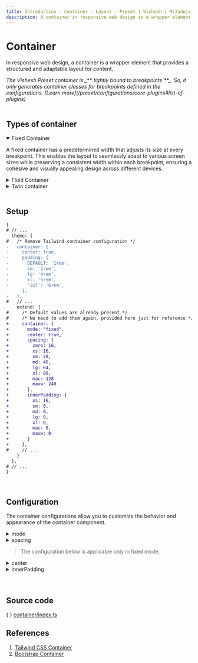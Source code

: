 ```yaml
---
title: Introduction - Container - Layout - Preset | Vishesh | MrJadeja
description: A container in responsive web design is a wrapper element that provides a structured and adaptable layout for content.
---
```



# Container

In responsive web design, a container is a wrapper element that provides a structured and adaptable layout for content.

<Callout type="warning">
  <em>The Vishesh Preset container is _**`tightly bound to breakpoints`**_.</em>
  <em> So, it only generates container classes for</em>
  <em> breakpoints defined in the configurations.</em>
  <em> [Learn more](/preset/configurations/core-plugins#list-of-plugins)</em>
</Callout>

<br />
<br />

## Types of container

<details open>
<summary>Fixed Container</summary>

A fixed container has a predetermined width that adjusts its size at every breakpoint. This enables the layout to seamlessly adapt to various screen sizes while preserving a consistent width within each breakpoint, ensuring a cohesive and visually appealing design across different devices.

</details>

<details>
<summary>Fluid Container</summary>

A fluid container dynamically adapts its width to fit the available space while simultaneously adjusting its padding at different breakpoints. This ensures that the container scales proportionally, maintains a flexible layout, and retains consistent spacing and alignment.

</details>

<details>
<summary>Twin container</summary>

If you choose either a Fixed or Fluid container, you can use only one of them in your project. However, with the Twin container, you can use both Fixed and Fluid containers together under certain conditions.

</details>

<br />

## **Setup**

```diff
{
# // ...
  theme: {
#   /* Remove Tailwind container configuration */
-   container: {
-     center: true,
-     padding: {
-       DEFAULT: '1rem',
-       sm: '2rem',
-       lg: '4rem',
-       xl: '5rem',
-       '2xl': '6rem',
-     },
-   },
#   // ...
    extend: {
#     /* Default values are already present */
#     /* No need to add them again, provided here just for reference */
+     container: {
+       mode: "fixed",
+       center: true,
+       spacing: {
+         zero: 16,
+         xs: 16,
+         sm: 28,
+         md: 40,
+         lg: 64,
+         xl: 80,
+         mac: 128
+         maxw: 240
+       },
+       innerPadding: {
+         xs: 16,
+         sm: 0,
+         md: 0,
+         lg: 0,
+         xl: 0,
+         mac: 0,
+         maxw: 0
+       }
+     },
#     // ...
    }
  },
# // ...
}
```

<br />

## Configuration

The container configurations allow you to customize the behavior and appearance of the container component.

<details>
<summary>mode</summary>

> Determines the container mode

```js
container: {
  mode: "fixed" | "fluid" | "twin",
  // ...
}
```

| Option    | Descrption                                                                               |
| --------- | ---------------------------------------------------------------------------------------- |
| **fixed** | Generates a container with a fixed width that adjusts its size at different breakpoints. |
| **fluid** | Generates a container that dynamically adapts its width to fit the available space.      |
| **twin**  | Use _fixed_ and _fluid_ container together                                               |

</details>

<details>
<summary>spacing</summary>

> Defines the maximum width of the container at different breakpoints.

```js
container: {
  // ...
  spacing: {
    "breakpoint key": number,
    // ...
  },
  // ...
}
```

<Callout type="info">
  <em>For the fixed container, `spacing.zero`</em>
  <em> or for the twin container, `spacing.fixed.zero`</em>
  <em> is always 0, regardless of the value you provide.</em>
</Callout>

</details>

> The configuration below is applicable only in fixed mode.

<details>
<summary>center</summary>

> Determines if the fixed container should be centered

- [Click here to learn more](/preset/layout/container/fixed#center)

</details>
<details>
<summary>innerPadding</summary>

> Equal left and right padding applied to the fixed container at each breakpoint

- [Click here to learn more](/preset/layout/container/fixed#inner-padding)

</details>

<br />
<br />

## Source code

\{ \} [container/index.ts](https://github.com/mrjadeja/vishesh/blob/main/src/packages/preset/lib/components/container/index.ts "Vishesh preset container source code")

## References

1. [Tailwind CSS Container](https://tailwindcss.com/docs/container "Tailwindcss container documentation") <br />
2. [Bootstrap Container](https://getbootstrap.com/docs/5.0/layout/containers "Bootstrap container documentation")
